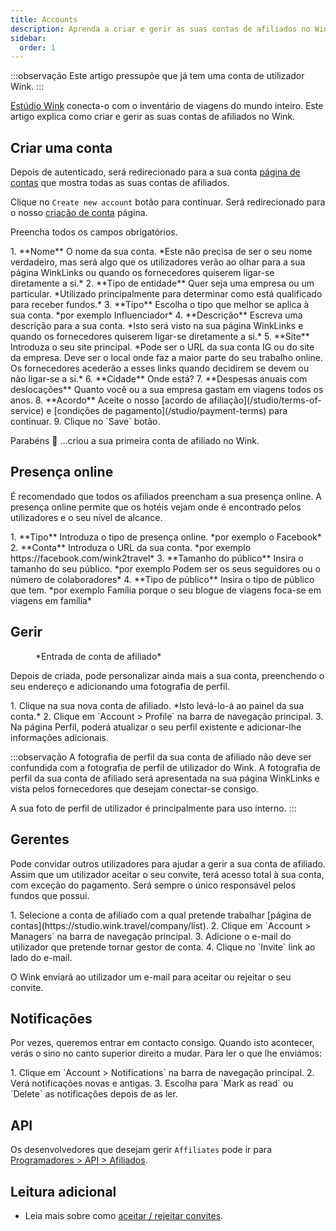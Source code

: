 ```yaml
---
title: Accounts
description: Aprenda a criar e gerir as suas contas de afiliados no Wink.
sidebar:
  order: 1
---
```


:::observação
Este artigo pressupõe que já tem uma conta de utilizador Wink.
:::

[Estúdio Wink](https://studio.wink.travel) conecta-o com o inventário de viagens do mundo inteiro. Este artigo explica como criar e gerir as suas contas de afiliados no Wink.

## Criar uma conta

Depois de autenticado, será redirecionado para a sua conta [página de contas](https://studio.wink.travel/company/list) que mostra todas as suas contas de afiliados.

Clique no `Create new account` botão para continuar. Será redirecionado para o nosso [criação de conta](https://studio.wink.travel/company/create) página.

Preencha todos os campos obrigatórios.

<Steps>
  1. **Nome** O nome da sua conta. *Este não precisa de ser o seu nome verdadeiro, mas será algo que os utilizadores verão ao olhar para a sua página WinkLinks ou quando os fornecedores quiserem ligar-se diretamente a si.*
  2. **Tipo de entidade** Quer seja uma empresa ou um particular. *Utilizado principalmente para determinar como está qualificado para receber fundos.*
  3. **Tipo** Escolha o tipo que melhor se aplica à sua conta. *por exemplo Influenciador*
  4. **Descrição** Escreva uma descrição para a sua conta. *Isto será visto na sua página WinkLinks e quando os fornecedores quiserem ligar-se diretamente a si.*
  5. **Site** Introduza o seu site principal. *Pode ser o URL da sua conta IG ou do site da empresa. Deve ser o local onde faz a maior parte do seu trabalho online. Os fornecedores acederão a esses links quando decidirem se devem ou não ligar-se a si.*
  6. **Cidade** Onde está?
  7. **Despesas anuais com deslocações** Quanto você ou a sua empresa gastam em viagens todos os anos.
  8. **Acordo** Aceite o nosso [acordo de afiliação](/studio/terms-of-service) e [condições de pagamento](/studio/payment-terms) para continuar.
  9. Clique no `Save` botão.
</Steps>


Parabéns 🎉 ...criou a sua primeira conta de afiliado no Wink.

## Presença online

É recomendado que todos os afiliados preencham a sua presença online. A presença online permite que os hotéis vejam onde é encontrado pelos utilizadores e o seu nível de alcance.

<Steps>
  1. **Tipo** Introduza o tipo de presença online. *por exemplo o Facebook*
  2. **Conta** Introduza o URL da sua conta. *por exemplo https://facebook.com/wink2travel*
  3. **Tamanho do público** Insira o tamanho do seu público. *por exemplo Podem ser os seus seguidores ou o número de colaboradores*
  4. **Tipo de público** Insira o tipo de público que tem. *por exemplo Família porque o seu blogue de viagens foca-se em viagens em família*
</Steps>


## Gerir

<figure>
  <CloudinaryImage width="350" height="448" resize="scale" quality="best" alt="Conta de afiliado" src="academy/affiliate-account" errorImage="noimage_opaque_nyrtl0.png" />

  <figcaption>*Entrada de conta de afiliado*</figcaption>
</figure>


Depois de criada, pode personalizar ainda mais a sua conta, preenchendo o seu endereço e adicionando uma fotografia de perfil.

<Steps>
  1. Clique na sua nova conta de afiliado. *Isto levá-lo-á ao painel da sua conta.*
  2. Clique em `Account > Profile` na barra de navegação principal.
  3. Na página Perfil, poderá atualizar o seu perfil existente e adicionar-lhe informações adicionais.
</Steps>


:::observação
A fotografia de perfil da sua conta de afiliado não deve ser confundida com a fotografia de perfil de utilizador do Wink. A fotografia de perfil da sua conta de afiliado será apresentada na sua página WinkLinks e vista pelos fornecedores que desejam conectar-se consigo.

A sua foto de perfil de utilizador é principalmente para uso interno.
:::

## Gerentes

Pode convidar outros utilizadores para ajudar a gerir a sua conta de afiliado. Assim que um utilizador aceitar o seu convite, terá acesso total à sua conta, com exceção do pagamento. Será sempre o único responsável pelos fundos que possui.

<Steps>
  1. Selecione a conta de afiliado com a qual pretende trabalhar [página de contas](https://studio.wink.travel/company/list).
  2. Clique em `Account > Managers` na barra de navegação principal.
  3. Adicione o e-mail do utilizador que pretende tornar gestor de conta.
  4. Clique no `Invite` link ao lado do e-mail.
</Steps>


O Wink enviará ao utilizador um e-mail para aceitar ou rejeitar o seu convite.

## Notificações

Por vezes, queremos entrar em contacto consigo. Quando isto acontecer, verás o sino no canto superior direito a mudar.
Para ler o que lhe enviámos:

<Steps>
  1. Clique em `Account > Notifications` na barra de navegação principal.
  2. Verá notificações novas e antigas.
  3. Escolha para `Mark as read` ou `Delete` as notificações depois de as ler.
</Steps>


## API

Os desenvolvedores que desejam gerir `Affiliates` pode ir para [Programadores > API > Afiliados](/developers/apis/#affiliate-api).

## Leitura adicional

* Leia mais sobre como [aceitar / rejeitar convites](/user/invites).


